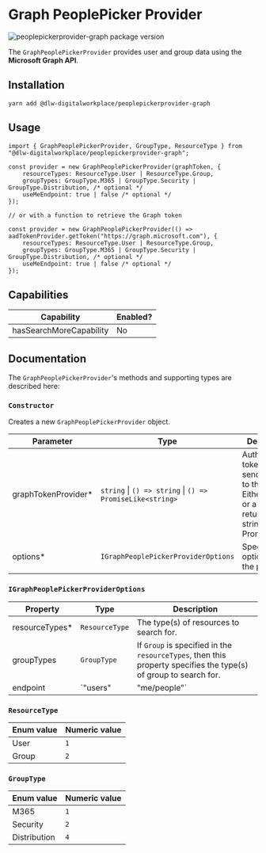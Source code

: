 
<Meta title="PeoplePickerProviders/Graph" />

# Graph PeoplePicker Provider

![peoplepickerprovider-graph package version](https://img.shields.io/github/package-json/v/dlw-digitalworkplace/dw-component-lib?filename=packages%2FpeoplePickerProviders%2Fgraph%2Fpackage.json&label=%40dlw-digitalworkplace%2Fpeoplepickerprovider-graph&logo=github)

The `GraphPeoplePickerProvider` provides user and group data using the **Microsoft Graph API**.

## Installation

```shell
yarn add @dlw-digitalworkplace/peoplepickerprovider-graph
```

## Usage

```tsx
import { GraphPeoplePickerProvider, GroupType, ResourceType } from "@dlw-digitalworkplace/peoplepickerprovider-graph";

const provider = new GraphPeoplePickerProvider(graphToken, {
	resourceTypes: ResourceType.User | ResourceType.Group,
	groupTypes: GroupType.M365 | GroupType.Security | GroupType.Distribution, /* optional */
	useMeEndpoint: true | false /* optional */
});

// or with a function to retrieve the Graph token

const provider = new GraphPeoplePickerProvider(() => aadTokenProvider.getToken("https://graph.microsoft.com"), {
	resourceTypes: ResourceType.User | ResourceType.Group,
	groupTypes: GroupType.M365 | GroupType.Security | GroupType.Distribution, /* optional */
	useMeEndpoint: true | false /* optional */
});
```

## Capabilities

| Capability              | Enabled? |
| ----------------------- | -------- |
| hasSearchMoreCapability | No       |

## Documentation

The `GraphPeoplePickerProvider`'s methods and supporting types are described here:

### `Constructor`

Creates a new `GraphPeoplePickerProvider` object.

| Parameter                                     | Type                                                      | Description                                                                                                          |
| --------------------------------------------- | --------------------------------------------------------- | -------------------------------------------------------------------------------------------------------------------- |
| graphTokenProvider<span class="req">\*</span> | `string` \| `() => string` \| `() => PromiseLike<string>` | Authentication token used to send requests to the API. Either a string, or a function returning a string or Promise. |
| options<span class="req">\*</span>            | `IGraphPeoplePickerProviderOptions`                       | Specifies options for the provider.                                                                                  |

### `IGraphPeoplePickerProviderOptions`

| Property                                 | Type           | Description                                                                                                      |
| ---------------------------------------- | -------------- | ---------------------------------------------------------------------------------------------------------------- |
| resourceTypes<span class="req">\*</span> | `ResourceType` | The type(s) of resources to search for.                                                                          |
| groupTypes                               | `GroupType`    | If `Group` is specified in the `resourceTypes`, then this property specifies the type(s) of group to search for. |
| endpoint                                 | `"users" | "me/people"`      | Specifies what endpoint the provider should use, either /me/people or /users                                     |

### `ResourceType`

| Enum value | Numeric value |
| ---------- | ------------- |
| User       | `1`           |
| Group      | `2`           |

### `GroupType`

| Enum value   | Numeric value |
| ------------ | ------------- |
| M365         | `1`           |
| Security     | `2`           |
| Distribution | `4`           |
